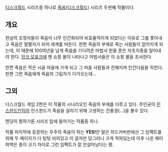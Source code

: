 [[디스크월드]] 시리즈중 하나로 [[죽음(디스크월드)]] 시리즈 두번째 작품이다.

== 개요 ==
현실의 조정자들이 죽음이 너무 인간화되어 비효율적이게 되었다는 이유로 그를 쫓아내고 죽음은 필멸자가 되어 세계를 떠돈다.  한편 죽음의 부재로 죽는 사람들이 없어지게 되는데, 이 때문에 100여년을 넘게 죽음을 기다려온 마법사 윈들 푼은 자초지종을 알아내려 한다.  [[앙크 모포크]]에 웬 쇼핑 몰이 나타나고 마법사들은 이 쇼핑 몰을 조사한다.

한편 죽음은 작은 시골 마을에 가게 되고 그 마을 사람들과 친해지며 인간다움을 익힌다.  한편 그런 죽음에게 죽음의 그림자가 다가오는데...

== 그외 ==
디스크월드 게임 2편은 이 작품의 시나리오인 죽음의 부재를 다루고 있다.  주인공이 [[린스윈드]]인지라 린스윈드가 죽음을 살리기 위해 고생하는 진풍경(...)을 볼수 있다.

엔딩이 찡하기론 시리즈 탑에 들어가는 작품중 하나.

작품 마지막에 등장하는 우주의 죽음이 하는 '''YES!'''란 말은 하드커버판에선 그 임팩트를 위해 두 페이지가 다 텅텅 비어있고 이 글자만 덩그러니 크게 적혀있는데 이후 나온 페이퍼백은 종이 크기 차이로 그런 임팩트가 잘 안살아났다는 평.
